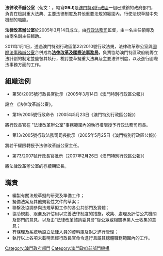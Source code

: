 {{澳門政府部門基礎資訊|
中文部門名稱=法律改革辦公室|
葡文部門名稱={{lang|pt|Gabinete para a Reforma Jurídica }}|
部門標誌=Coat of arms of Macao.svg|
部門標誌名稱 = 中華人民共和國澳門特別行政區政府標誌|
首長職銜=主任|
首長姓名=[[朱琳琳|朱琳琳]]|
副首長職銜=副主任|
副首長姓名=[[沈偉強|沈偉強]]、[[張少雄|張少雄]]|
成立年份=2005年|
撤銷年份=2011年|
所屬部門=[[行政法務司|行政法務司]]|
總部=澳門[[宋玉生廣場|宋玉生廣場]]398號中航大廈6樓|
網站=http://www.safp.gov.mo/external/chin/apm/content/view.asp?enableback=1&map=GRJ 澳門特別行政區政府通訊錄|
}}
'''法律改革辦公室'''（葡文：'''{{lang|pt|Gabinete para a Reforma Jurídica}}'''，縮寫'''GRJ''')是[[澳門特別行政區|澳門特別行政區]]一個已撤銷的政府部門，負責在檢討重大法典、主要法律制度及其他重要法規的範圍內，行使法規草擬中央機制的職能。

'''法律改革辦公室'''於2005年3月14日成立，由[[行政法務司|行政法務司]]監督，由一名主任領導及由兩名副主任輔助。

2011年1月1日，透過澳門特別行政區第22/2010號行政法規，法律改革辦公室與[[國際法事務辦公室|國際法事務辦公室]]合併成為'''[[法律改革及國際法事務局|法律改革及國際法事務局]]'''，負責協助澳門特區政府統籌立法計劃的制定並監督其執行，檢討並草擬重大法典及主要法律制度，以及進行國際法事務方面的工作。

==組織法例==
*第58/2005號行政長官批示（2005年3月14日《澳門特別行政區公報》）
設立 《法律改革辦公室》。
*第19/2005號行政命令（2005年5月23日《澳門特別行政區公報》）
將行政長官在 "法律改革辦公室"事務範圍內的執行權限授予行政法務司司長。
*第13/2005號行政法務司司長批示（2005年5月25日《澳門特別行政區公報》）
將若干權限轉授予法律改革辦公室主任。
*第73/2007號行政長官批示（2007年2月26日《澳門特別行政區公報》）
將法律改革辦公室的存續期延長。

==職責==
*編製有關法規草擬的研究及準備工作；
*擬備法案及其他規範性文件的草案；
*聯繫及協調參與法規草擬工作的各公共部門及實體；
*協助規劃、跟進及評估用以完善法律制度的措施，收集、處理及評估公共機關及部門的意見，以及由“法律改革諮詢委員會”從公眾或相關專業人士收集的意見；
*有條理及系統地設立法律人員的資料庫及對之進行管理；
*執行以上各項未載明但經行政長官命令進行且屬其總體職務範圍內的工作。

{{澳門特別行政區政府部門}}
[[Category:澳門政府部門|Category:澳門政府部門]]
[[Category:澳門政府前部門機構|Category:澳門政府前部門機構]]
